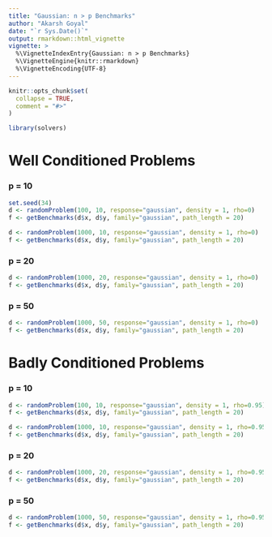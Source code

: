 ```yaml
---
title: "Gaussian: n > p Benchmarks"
author: "Akarsh Goyal"
date: "`r Sys.Date()`"
output: rmarkdown::html_vignette
vignette: >
  %\VignetteIndexEntry{Gaussian: n > p Benchmarks}
  %\VignetteEngine{knitr::rmarkdown}
  %\VignetteEncoding{UTF-8}
---
```


```r
knitr::opts_chunk$set(
  collapse = TRUE,
  comment = "#>"
)
```

```r
library(solvers)
```

# Well Conditioned Problems
### p = 10
```r
set.seed(34)
d <- randomProblem(100, 10, response="gaussian", density = 1, rho=0)
f <- getBenchmarks(d$x, d$y, family="gaussian", path_length = 20)
```

```r
d <- randomProblem(1000, 10, response="gaussian", density = 1, rho=0)
f <- getBenchmarks(d$x, d$y, family="gaussian", path_length = 20)
```

### p = 20
```r
d <- randomProblem(1000, 20, response="gaussian", density = 1, rho=0)
f <- getBenchmarks(d$x, d$y, family="gaussian", path_length = 20)
```

### p = 50
```r
d <- randomProblem(1000, 50, response="gaussian", density = 1, rho=0)
f <- getBenchmarks(d$x, d$y, family="gaussian", path_length = 20)
```

# Badly Conditioned Problems
### p = 10
```r
d <- randomProblem(100, 10, response="gaussian", density = 1, rho=0.95)
f <- getBenchmarks(d$x, d$y, family="gaussian", path_length = 20)
```

```r
d <- randomProblem(1000, 10, response="gaussian", density = 1, rho=0.95)
f <- getBenchmarks(d$x, d$y, family="gaussian", path_length = 20)
```

### p = 20
```r
d <- randomProblem(1000, 20, response="gaussian", density = 1, rho=0.95)
f <- getBenchmarks(d$x, d$y, family="gaussian", path_length = 20)
```

### p = 50
```r
d <- randomProblem(1000, 50, response="gaussian", density = 1, rho=0.95)
f <- getBenchmarks(d$x, d$y, family="gaussian", path_length = 20)
```
